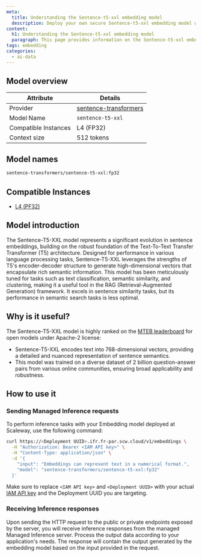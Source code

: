 ```yaml
---
meta:
  title: Understanding the Sentence-t5-xxl embedding model
  description: Deploy your own secure Sentence-t5-xxl embedding model with Scaleway Managed Inference. Privacy-focused, fully managed.
content:
  h1: Understanding the Sentence-t5-xxl embedding model
  paragraph: This page provides information on the Sentence-t5-xxl embedding model
tags: embedding
categories:
  - ai-data
---
```


## Model overview

| Attribute       | Details                            |
|-----------------|------------------------------------|
| Provider        | [sentence-transformers](https://www.sbert.net/)  |
| Model Name      | `sentence-t5-xxl`                 |
| Compatible Instances | L4 (FP32)    |
| Context size | 512 tokens    |

## Model names

```bash
sentence-transformers/sentence-t5-xxl:fp32
```

## Compatible Instances

- [L4 (PF32)](https://www.scaleway.com/en/l4-gpu-instance/)

## Model introduction

The Sentence-T5-XXL model represents a significant evolution in sentence embeddings, building on the robust foundation of the Text-To-Text Transfer Transformer (T5) architecture. 
Designed for performance in various language processing tasks, Sentence-T5-XXL leverages the strengths of T5's encoder-decoder structure to generate high-dimensional vectors that encapsulate rich semantic information. 
This model has been meticulously tuned for tasks such as text classification, semantic similarity, and clustering, making it a useful tool in the RAG (Retrieval-Augmented Generation) framework. It excels in sentence similarity tasks, but its performance in semantic search tasks is less optimal.

## Why is it useful?

The Sentence-T5-XXL model is highly ranked on the [MTEB leaderboard](https://huggingface.co/spaces/mteb/leaderboard/) for open models under Apache-2 license:

- Sentence-T5-XXL encodes text into 768-dimensional vectors, providing a detailed and nuanced representation of sentence semantics.
- This model was trained on a diverse dataset of 2 billion question-answer pairs from various online communities, ensuring broad applicability and robustness.

## How to use it

### Sending Managed Inference requests

To perform inference tasks with your Embedding model deployed at Scaleway, use the following command:

```bash
curl https://<Deployment UUID>.ifr.fr-par.scw.cloud/v1/embeddings \
  -H "Authorization: Bearer <IAM API key>" \
  -H "Content-Type: application/json" \
  -d '{
    "input": "Embeddings can represent text in a numerical format.",
    "model": "sentence-transformers/sentence-t5-xxl:fp32"
  }'
```

Make sure to replace `<IAM API key>` and `<Deployment UUID>` with your actual [IAM API key](/identity-and-access-management/iam/how-to/create-api-keys/) and the Deployment UUID you are targeting.

### Receiving Inference responses

Upon sending the HTTP request to the public or private endpoints exposed by the server, you will receive inference responses from the managed Managed Inference server. 
Process the output data according to your application's needs. The response will contain the output generated by the embedding model based on the input provided in the request.